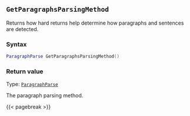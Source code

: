 ## `GetParagraphsParsingMethod`

Returns how hard returns help determine how paragraphs and sentences are detected.

### Syntax {-}

``` .lua
ParagraphParse GetParagraphsParsingMethod()
```

### Return value {-}

Type: [`ParagraphParse`](#paragraphparse)

The paragraph parsing method.

{{< pagebreak >}}
